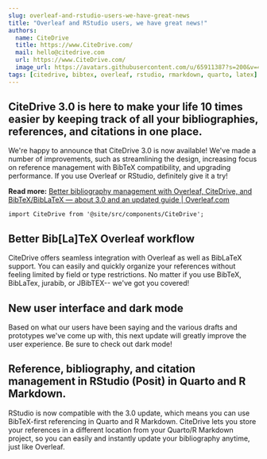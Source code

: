 ```yaml
---
slug: overleaf-and-rstudio-users-we-have-great-news
title: "Overleaf and RStudio users, we have great news!"
authors:
  name: CiteDrive
  title: https://www.CiteDrive.com/
  mail: hello@citedrive.com
  url: https://www.CiteDrive.com/
  image_url: https://avatars.githubusercontent.com/u/65911387?s=200&v=4
tags: [citedrive, bibtex, overleaf, rstudio, rmarkdown, quarto, latex]
---
```


## CiteDrive 3.0 is here to make your life 10 times easier by keeping track of all your bibliographies, references, and citations in one place.

  

We're happy to announce that CiteDrive 3.0 is now available! We've made a number of improvements, such as streamlining the design, increasing focus on reference management with BibTeX compatibility, and upgrading performance. If you use Overleaf or RStudio, definitely give it a try!

 


**Read more:** [Better bibliography management with Overleaf, CiteDrive, and BibTeX/BibLaTeX — about 3.0 and an updated guide | Overleaf.com](https://www.overleaf.com/blog/better-bibliography-management-with-overleaf-citedrive-and-bibtex-biblatex)

```mdx-code-block
import CiteDrive from '@site/src/components/CiteDrive';
```
<CiteDrive /> 

## Better Bib[La]TeX Overleaf workflow

CiteDrive offers seamless integration with Overleaf as well as BibLaTeX support. You can easily and quickly organize your references without feeling limited by field or type restrictions. No matter if you use BibTeX, BibLaTex, jurabib, or JBibTEX-- we've got you covered!

  

## New user interface and dark mode

Based on what our users have been saying and the various drafts and prototypes we've come up with, this next update will greatly improve the user experience. Be sure to check out dark mode!

  

## Reference, bibliography, and citation management in RStudio (Posit) in Quarto and R Markdown. 

RStudio is now compatible with the 3.0 update, which means you can use BibTeX-first referencing in Quarto and R Markdown. CiteDrive lets you store your references in a different location from your Quarto/R Markdown project, so you can easily and instantly update your bibliography anytime, just like Overleaf.